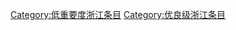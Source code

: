 {{Articles by Quality and Importance|project=浙江|template=浙江专题|_bottom=true|articleonly=true|dispzero=no|linkstyle=}}
[[Category:低重要度浙江条目|Category:低重要度浙江条目]]
[[Category:优良级浙江条目|Category:优良级浙江条目]]